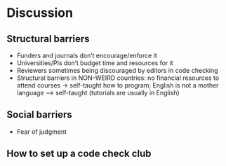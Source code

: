 # Discussion

## Structural barriers

- Funders and journals don’t encourage/enforce it
- Universities/PIs don’t budget time and resources for it
- Reviewers sometimes being discouraged by editors in code checking
- Structural barriers in NON--WEIRD countries: no financial resources to attend courses → self-taught how to program; English is not a mother language —> self-taught (tutorials are usually in English)

## Social barriers

- Fear of judgment


## How to set up a code check club 

